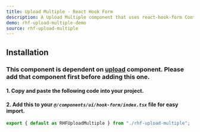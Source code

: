 ```yaml
---
title: Upload Multiple - React Hook Form
description: A Upload Multiple component that uses react-hook-form Controller.
demo: rhf-upload-multiple-demo
source: rhf-upload-multiple
---
```


## Installation
### This component is dependent on [upload](/docs/components/upload) component. Please add that component first before adding this one.

#### 1. Copy and paste the following code into your project.

<ComponentSource name="rhf-upload-multiple" filePath="@/components/ui/hook-form/rhf-upload-multiple.tsx"/>

#### 2. Add this to your *`@/components/ui/hook-form/index.tsx`* file for easy import.
```ts
export { default as RHFUploadMultiple } from "./rhf-upload-multiple";
```